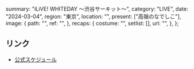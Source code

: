   summary: "iLiVE! WHITEDAY 〜渋谷サーキット〜",
  category: "LIVE",
  date: "2024-03-04",
  region: "東京",
  location: "",
  present: ["高嶺のなでしこ"],
  image: {
    path: "",
    ref: "",
  },
  recaps: {
    costume: "",
    setlist: [],
    url: "",
  },
};

## リンク

- [公式スケジュール](https://takanenonadeshiko.jp/?p=1720)
